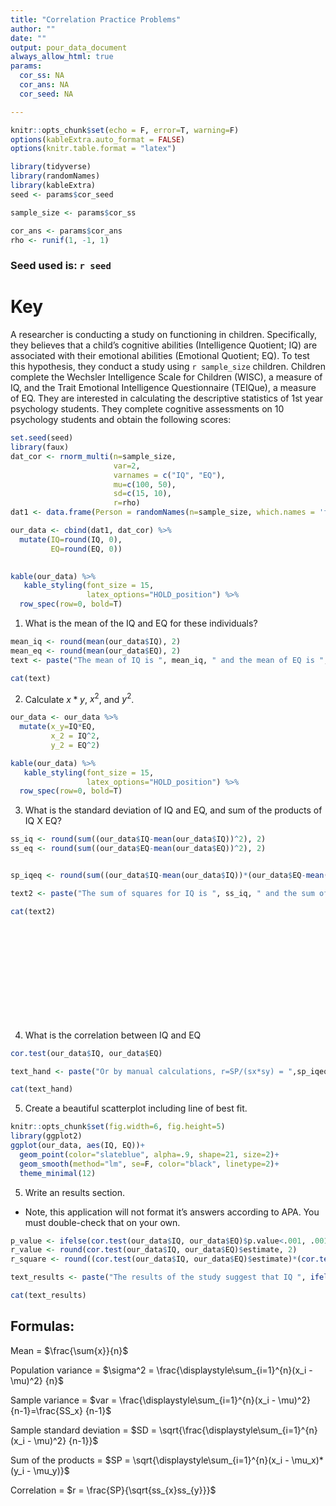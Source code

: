 ```yaml
---
title: "Correlation Practice Problems"
author: ""
date: ""
output: pour_data_document
always_allow_html: true
params:
  cor_ss: NA
  cor_ans: NA
  cor_seed: NA

---
```


```r
knitr::opts_chunk$set(echo = F, error=T, warning=F)
options(kableExtra.auto_format = FALSE)
options(knitr.table.format = "latex")
```

```r
library(tidyverse)
library(randomNames)
library(kableExtra)
seed <- params$cor_seed

sample_size <- params$cor_ss

cor_ans <- params$cor_ans
rho <- runif(1, -1, 1)
```
### Seed used is: `r seed`

# Key

A researcher is conducting a study on functioning in children. Specifically, they believes that a child's cognitive abilities (Intelligence Quotient; IQ) are associated with their emotional abilities (Emotional Quotient; EQ). To test this hypothesis, they conduct a study using `r sample_size` children. Children complete the Wechsler Intelligence Scale for Children (WISC), a measure of IQ, and the Trait Emotional Intelligence Questionnaire (TEIQue), a measure of EQ. They are interested in calculating the descriptive statistics of 1st year psychology students. They complete cognitive assessments on 10 psychology students and obtain the following scores:

```r
set.seed(seed)
library(faux)
dat_cor <- rnorm_multi(n=sample_size,
                       var=2,
                       varnames = c("IQ", "EQ"),
                       mu=c(100, 50),
                       sd=c(15, 10),
                       r=rho)
dat1 <- data.frame(Person = randomNames(n=sample_size, which.names = 'first', sample.with.replacement = F))

our_data <- cbind(dat1, dat_cor) %>% 
  mutate(IQ=round(IQ, 0), 
         EQ=round(EQ, 0))

                       
kable(our_data) %>% 
   kable_styling(font_size = 15,
                 latex_options="HOLD_position") %>% 
  row_spec(row=0, bold=T)
```

\newpage 

1. What is the mean of the IQ and EQ for these individuals?

```r
mean_iq <- round(mean(our_data$IQ), 2)
mean_eq <- round(mean(our_data$EQ), 2)
text <- paste("The mean of IQ is ", mean_iq, " and the mean of EQ is ", mean_eq, ".", sep="")
```

```r
cat(text)
```

2. Calculate $x*y$, $x^2$, and $y^2$. 

```r
our_data <- our_data %>% 
  mutate(x_y=IQ*EQ, 
         x_2 = IQ^2,
         y_2 = EQ^2)
```

```r

kable(our_data) %>% 
   kable_styling(font_size = 15,
                 latex_options="HOLD_position") %>% 
  row_spec(row=0, bold=T)

```


3. What is the standard deviation of IQ and EQ, and sum of the products of IQ X EQ?


```r
ss_iq <- round(sum((our_data$IQ-mean(our_data$IQ))^2), 2)
ss_eq <- round(sum((our_data$EQ-mean(our_data$EQ))^2), 2)


sp_iqeq <- round(sum((our_data$IQ-mean(our_data$IQ))*(our_data$EQ-mean(our_data$EQ))), 2)

text2 <- paste("The sum of squares for IQ is ", ss_iq, " and the sum of squares of EQ is ", ss_eq, ". The sum of the sproducts is ", sp_iqeq, ".", sep="")
```

```r
cat(text2)
```

<br>
<br>
<br>
<br>
<br>
<br>
<br>
<br>
<br>

4. What is the correlation between IQ and EQ



```r
cor.test(our_data$IQ, our_data$EQ)
```


```r
text_hand <- paste("Or by manual calculations, r=SP/(sx*sy) = ",sp_iqeq, "/", "square_root(", ss_iq, " * ", ss_eq, ") = ", round(sp_iqeq/(sqrt(ss_iq*ss_eq)), 4), sep="")
```

```r
cat(text_hand)
```


5. Create a beautiful scatterplot including line of best fit.

```r
knitr::opts_chunk$set(fig.width=6, fig.height=5) 
library(ggplot2)
ggplot(our_data, aes(IQ, EQ))+
  geom_point(color="slateblue", alpha=.9, shape=21, size=2)+
  geom_smooth(method="lm", se=F, color="black", linetype=2)+
  theme_minimal(12)
```


5. Write an results section. 

* Note, this application will not format it's answers according to APA. You must double-check that on your own. 

```r
p_value <- ifelse(cor.test(our_data$IQ, our_data$EQ)$p.value<.001, .001, round(cor.test(our_data$IQ, our_data$EQ)$p.value, 3))
r_value <- round(cor.test(our_data$IQ, our_data$EQ)$estimate, 2)
r_square <- round((cor.test(our_data$IQ, our_data$EQ)$estimate)*(cor.test(our_data$IQ, our_data$EQ)$estimate), 2)

text_results <- paste("The results of the study suggest that IQ ", ifelse(p_value<.05, "is", "is not"), " associated with EQ, r = ",r_value, ", p = ", p_value, ", R^2 = ", r_square,".", sep="")

```


```r
cat(text_results)
```

\newpage

## Formulas: 

Mean = $\frac{\sum{x}}{n}$

Population variance = $\sigma^2 = \frac{\displaystyle\sum_{i=1}^{n}(x_i - \mu)^2} {n}$

Sample variance = $var = \frac{\displaystyle\sum_{i=1}^{n}(x_i - \mu)^2} {n-1}=\frac{SS_x} {n-1}$


Sample standard deviation = $SD = \sqrt{\frac{\displaystyle\sum_{i=1}^{n}(x_i - \mu)^2} {n-1}}$

Sum of the products = $SP = \sqrt{\displaystyle\sum_{i=1}^{n}(x_i - \mu_x)*(y_i - \mu_y)}$

Correlation = $r = \frac{SP}{\sqrt{ss_{x}ss_{y}}}$
